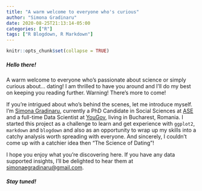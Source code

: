 ```yaml
---
title: "A warm welcome to everyone who's curious"
author: "Simona Gradinaru"
date: 2020-08-25T21:13:14-05:00
categories: ["R"]
tags: ["R Blogdown, R Markdown"]
---
```


```r
knitr::opts_chunk$set(collapse = TRUE)
```
##### Hello there! 

A warm welcome to everyone who's passionate about science or simply curious about... dating! I am thrilled to have you around and I'll do my best on keeping you reading further. Warning! There's more to come!

If you're intrigued about who's behind the scenes, let me introduce myself. I'm [Simona Gradinaru](https://www.linkedin.com/in/simona-gradinaru/), currently a PhD Candidate in Social Sciences at [ASE](https://www.ase.ro) and a full-time Data Scientist at [YouGov](https://today.yougov.com), living in Bucharest, Romania. I started this project as a challenge to learn and get experience with `ggplot2`, `markdown` and `blogdown` and also as an opportunity to wrap up my skills into a catchy analysis worth spreading with everyone. And sincerely, I couldn't come up with a catchier idea then "The Science of Dating"!

I hope you enjoy what you're discovering here. If you have any data supported insights, I'll be delighted to hear them at [simonaegradinaru@gmail.com](mailto:simonaegradinaru@gmail.com?subject=TheScienceofDating).

##### Stay tuned!